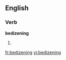 ==English==

===Verb===
'''bedizening'''

# {{present participle of|bedizen}}

[[fr:bedizening]]
[[vi:bedizening]]